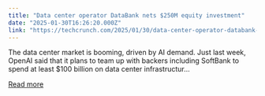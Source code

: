```yaml
---
title: "Data center operator DataBank nets $250M equity investment"
date: "2025-01-30T16:26:20.000Z"
link: "https://techcrunch.com/2025/01/30/data-center-operator-databank-nets-250m-equity-investment/"
---
```


The data center market is booming, driven by AI demand. Just last week, OpenAI said that it plans to team up with backers including SoftBank to spend at least $100 billion on data center infrastructur...

[Read more](https://techcrunch.com/2025/01/30/data-center-operator-databank-nets-250m-equity-investment/)
